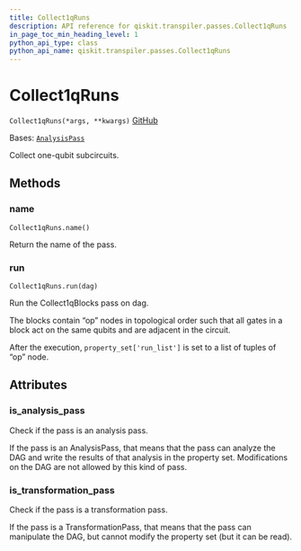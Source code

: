 ```yaml
---
title: Collect1qRuns
description: API reference for qiskit.transpiler.passes.Collect1qRuns
in_page_toc_min_heading_level: 1
python_api_type: class
python_api_name: qiskit.transpiler.passes.Collect1qRuns
---
```


# Collect1qRuns

<span id="qiskit.transpiler.passes.Collect1qRuns" />

`Collect1qRuns(*args, **kwargs)` [GitHub](https://github.com/qiskit/qiskit/tree/stable/0.24/qiskit/transpiler/passes/optimization/collect_1q_runs.py "view source code")

Bases: [`AnalysisPass`](qiskit.transpiler.AnalysisPass "qiskit.transpiler.basepasses.AnalysisPass")

Collect one-qubit subcircuits.

## Methods

<span id="qiskit-transpiler-passes-collect1qruns-name" />

### name

<span id="qiskit.transpiler.passes.Collect1qRuns.name" />

`Collect1qRuns.name()`

Return the name of the pass.

<span id="qiskit-transpiler-passes-collect1qruns-run" />

### run

<span id="qiskit.transpiler.passes.Collect1qRuns.run" />

`Collect1qRuns.run(dag)`

Run the Collect1qBlocks pass on dag.

The blocks contain “op” nodes in topological order such that all gates in a block act on the same qubits and are adjacent in the circuit.

After the execution, `property_set['run_list']` is set to a list of tuples of “op” node.

## Attributes

<span id="qiskit.transpiler.passes.Collect1qRuns.is_analysis_pass" />

### is\_analysis\_pass

Check if the pass is an analysis pass.

If the pass is an AnalysisPass, that means that the pass can analyze the DAG and write the results of that analysis in the property set. Modifications on the DAG are not allowed by this kind of pass.

<span id="qiskit.transpiler.passes.Collect1qRuns.is_transformation_pass" />

### is\_transformation\_pass

Check if the pass is a transformation pass.

If the pass is a TransformationPass, that means that the pass can manipulate the DAG, but cannot modify the property set (but it can be read).

